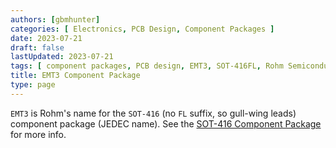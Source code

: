 ```yaml
---
authors: [gbmhunter]
categories: [ Electronics, PCB Design, Component Packages ]
date: 2023-07-21
draft: false
lastUpdated: 2023-07-21
tags: [ component packages, PCB design, EMT3, SOT-416FL, Rohm Semiconductor ]
title: EMT3 Component Package
type: page
---
```



`EMT3` is Rohm's name for the `SOT-416` (no `FL` suffix, so gull-wing leads) component package (JEDEC name). See the [SOT-416 Component Package](/pcb-design/component-packages/sot-416-component-package/) for more info. 
